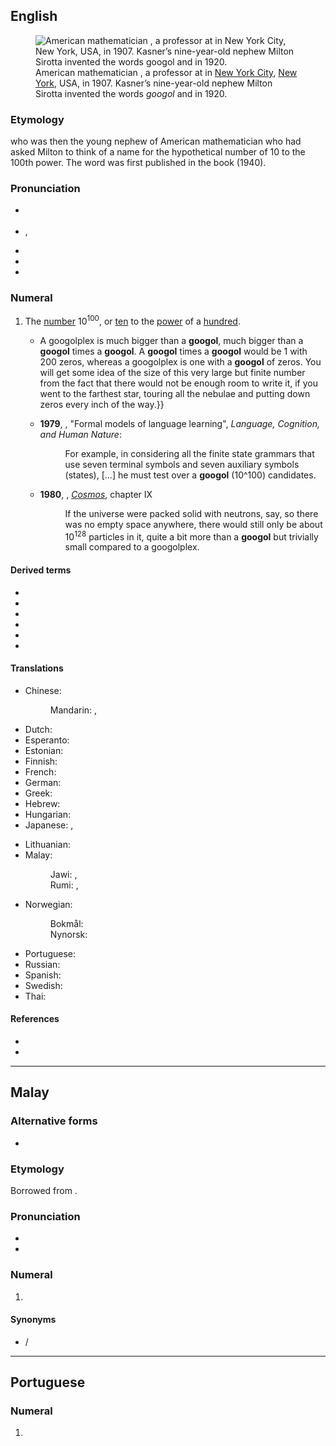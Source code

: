 ==English==
{{was wotd|2009|January|23}}
{{wikipedia}}
[[File:PSM V70 D187 Edward Kasner.jpg|thumb|American mathematician {{w|Edward Kasner}}, a professor at {{w|Columbia University}} in [[New York City]], [[New York]], USA, in 1907. Kasner’s nine-year-old nephew Milton Sirotta invented the words ''googol'' and {{m|en|googolplex}} in 1920.]]

===Etymology===
{{coin|en|w=-|Milton Sirotta|in=1920}} who was then the young nephew of American mathematician {{w|Edward Kasner}} who had asked Milton to think of a name for the hypothetical number of 10 to the 100th power. The word was first published in the book ''{{w|Mathematics and the Imagination}}'' (1940).

===Pronunciation===
* {{a|RP}} {{IPA|en|/ˈɡuː.ɡəl/|/ˈɡuː.ɡɒl/}}
* {{a|GA}} {{enPR|go͞o′gəl|go͞o′gŏl}}, {{IPA|en|/ˈɡu.ɡəl/|/ˈɡu.ɡɑl/}}
* {{audio|en|en-us-googol.ogg|Audio (US)}}
* {{rhymes|en|uːɡəl|s=2}}
* {{homophones|en|google|Google}}

===Numeral===
{{en-noun}}

# {{cln|en|cardinal numbers}} The [[number]] <math>10^{100}</math>, or [[ten]] to the [[power]] of a [[hundred]]. {{defdate|from 1920.}}
#* {{quote-book|en|author=Edward Kasner| authorlink=Edward Kasner|author2=James [Roy] Newman| authorlink2=James R. Newman| chapter=New Names for Old| title={{w|Mathematics and the Imagination}}| location=New York, N.Y.| publisher={{w|Simon & Schuster}}| year=1940| page=23| oclc=525772| passage=Words of wisdom are spoken by children at least as often as by scientists. The name "'''googol'''" was invented by a child (Dr. Kasner's nine-year-old nephew) who was asked to think up a name for a very big number, namely, 1 with a hundred zeros after it. He was very certain that this number was not infinite, and therefore equally certain that it had to have a name. {{...}} A googolplex is much bigger than a '''googol''', much bigger than a '''googol''' times a '''googol'''. A '''googol''' times a '''googol''' would be 1 with 200 zeros, whereas a googolplex is one with a '''googol''' of zeros. You will get some idea of the size of this very large but finite number from the fact that there would not be enough room to write it, if you went to the farthest star, touring all the nebulae and putting down zeros every inch of the way.}}
#* '''1979''', {{w|Steven Pinker}}, "Formal models of language learning", ''Language, Cognition, and Human Nature'':
#*: For example, in considering all the finite state grammars that use seven terminal symbols and seven auxiliary symbols (states), [...] he must test over a '''googol''' (10^100) candidates.
#* '''1980''', {{w|Carl Sagan}}, ''[[w:Cosmos (book)|Cosmos]]'', chapter IX
#*: If the universe were packed solid with neutrons, say, so there was no empty space anywhere, there would still only be about 10<sup>128</sup> particles in it, quite a bit more than a '''googol''' but trivially small compared to a googolplex.

====Derived terms====
* {{l|en|Google}}
* {{l|en|googolplex}}
* {{l|en|googolplexplex}}
* {{l|en|googolplexth}}
* {{l|en|googolth}}
* {{l|en|googillion}}

====Translations====
{{trans-top|1 followed by 100 zeros}}
* Chinese:
*: Mandarin: {{t|cmn|古高爾|sc=Hani}}, {{t|cmn|古高尔|tr=gǔgāoěr|sc=Hani}}
* Dutch: {{t+|nl|googol}}
* Esperanto: {{t+|eo|guglo}}
* Estonian: {{t+|et|googol}}
* Finnish: {{t+|fi|googol}}
* French: {{t+|fr|gogol|m}}
* German: {{t+|de|Googol|n}}
* Greek: {{t|el|Γκούγκολ}}
* Hebrew: {{t+|he|גוגול|sc=Hebr}}
* Hungarian: {{t+|hu|googol}}
* Japanese: {{t|ja|10の100乗|tr=10 no 100-jō}}, {{t|ja|グーゴル|tr=gūgoru}}
{{trans-mid}}
* Lithuanian: {{t|lt|gugolas}}
* Malay:
*: Jawi: {{t|ms|ݢوݢول|sc=Arab}}, {{t|ms|ڤولوه دووتريݢينتيليون|sc=Arab}}
*: Rumi: {{t|ms|googol}}, {{t|ms|puluh duotrigintilion}}
* Norwegian: {{t|no|googol}}
*: Bokmål: {{t|nb|googol}}
*: Nynorsk: {{t|nn|googol}}
* Portuguese: {{t+|pt|googol|m}}
* Russian: {{t+|ru|гугол}}
* Spanish: {{t+|es|gúgol|m}}
* Swedish: {{t+|sv|googol|c}}
* Thai: {{t|th|กูกอล|tr=googon}}
{{trans-bottom}}

====References====
* {{R:Dictionary.com|googol}}
* {{R:Lexico|googol}}

----

==Malay==
{{rfv|ms}}
{{cardinalbox|ms|10<sup>99</sup>|10<sup>100</sup>|10<sup>101</sup>|duotrigintilion|ratus duotrigintilion}}

===Alternative forms===
* {{l|ms|ݢوݢول|sc=Arab}}

===Etymology===
Borrowed from {{bor|ms|en|googol}}.

===Pronunciation===
* {{IPA|ms|/ɡoɡol/}}
* {{rhymes|ms|oɡol|ɡol|ol}}

===Numeral===
{{head|ms|numeral}}

# {{cln|ms|cardinal numbers}} {{l|en|googol}}

====Synonyms====
* {{l|ms|puluh}} {{l|ms|duotrigintilion}} / {{l|ms|دووتريݢينتيليون|sc=Arab}} {{l|ms|ڤولوه|sc=Arab}}

----

==Portuguese==

===Numeral===
{{head|pt|numeral|g=m|plural|googols}}

# {{l|en|googol}} {{gloss|1 followed by 100 zeros}}